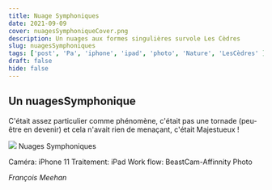 ```yaml
---
title: Nuage Symphoniques
date: 2021-09-09
cover: nuagesSymphoniqueCover.png
description: Un nuages aux formes singulières survole Les Cèdres
slug: nuagesSymphoniques
tags: ['post', 'Pa', 'iphone', 'ipad', 'photo', 'Nature', 'LesCèdres' ]
draft: false
hide: false
---
```


## Un nuagesSymphonique

C'était assez particulier comme phénomène, c'était pas une tornade (peu-être en devenir) et cela n'avait rien de menaçant, c'était Majestueux !



<Flex>
  <Card width={[ 256, 320 ]} mx='auto'>
    <Image src='nuagesSymphoniques.jpg'/>
    <Text>
      Nuages Symphoniques
    </Text>
  </Card>
</Flex>


Caméra: iPhone 11
Traitement: iPad
Work flow: BeastCam-Affinnity Photo

*François Meehan*
